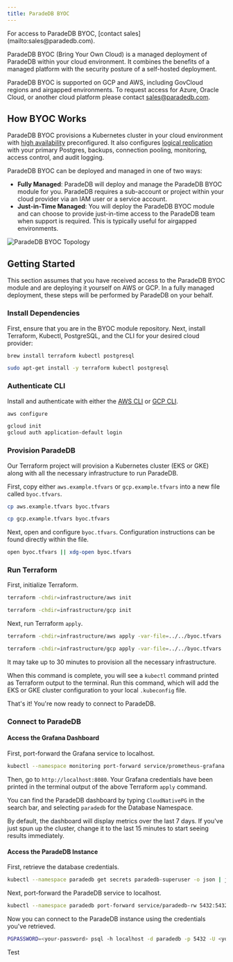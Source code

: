 ```yaml
---
title: ParadeDB BYOC
---
```


<Info>
  For access to ParadeDB BYOC, [contact sales](mailto:sales@paradedb.com).
</Info>

ParadeDB BYOC (Bring Your Own Cloud) is a managed deployment of ParadeDB within your cloud environment.
It combines the benefits of a managed platform with the security posture of a self-hosted deployment.

ParadeDB BYOC is supported on GCP and AWS, including GovCloud regions and airgapped environments.
To request access for Azure, Oracle Cloud, or another cloud platform please contact [sales@paradedb.com](mailto:sales@paradedb.com).

## How BYOC Works

ParadeDB BYOC provisions a Kubernetes cluster in your cloud environment with [high availability](/deploy/self-hosted/high-availability) preconfigured.
It also configures [logical replication](/deploy/self-hosted/logical-replication) with your primary Postgres, backups, connection pooling, monitoring, access control, and audit logging.

ParadeDB BYOC can be deployed and managed in one of two ways:

- **Fully Managed**: ParadeDB will deploy and manage the ParadeDB BYOC module for you. ParadeDB requires a sub-account or project within your cloud provider via an IAM user or a service account.
- **Just-in-Time Managed**: You will deploy the ParadeDB BYOC module and can choose to provide just-in-time access to the ParadeDB team when support is required. This is typically useful for airgapped environments.

![ParadeDB BYOC Topology](/images/topology.png)

## Getting Started

This section assumes that you have received access to the ParadeDB BYOC module and are deploying it yourself on AWS or GCP.
In a fully managed deployment, these steps will be performed by ParadeDB on your behalf.

### Install Dependencies

First, ensure that you are in the BYOC module repository. Next, install Terraform, Kubectl, PostgreSQL, and the CLI for your desired cloud provider:

<CodeGroup>

```bash macOS
brew install terraform kubectl postgresql
```

```bash Ubuntu
sudo apt-get install -y terraform kubectl postgresql
```

</CodeGroup>

### Authenticate CLI

Install and authenticate with either the [AWS CLI](https://docs.aws.amazon.com/cli/latest/userguide/getting-started-install.html) or [GCP CLI](https://cloud.google.com/sdk/docs/install#deb).

<CodeGroup>

```bash AWS
aws configure
```

```bash GCP
gcloud init
gcloud auth application-default login
```

</CodeGroup>

### Provision ParadeDB

Our Terraform project will provision a Kubernetes cluster (EKS or GKE) along with all the necessary infrastructure to run ParadeDB.

First, copy either `aws.example.tfvars` or `gcp.example.tfvars` into a new file called `byoc.tfvars`.

<CodeGroup>

```bash AWS
cp aws.example.tfvars byoc.tfvars
```

```bash GCP
cp gcp.example.tfvars byoc.tfvars
```

</CodeGroup>

Next, open and configure `byoc.tfvars`. Configuration instructions can be found directly within the file.

```bash
open byoc.tfvars || xdg-open byoc.tfvars
```

### Run Terraform

First, initialize Terraform.

<CodeGroup>

```bash AWS
terraform -chdir=infrastructure/aws init
```

```bash GCP
terraform -chdir=infrastructure/gcp init
```

</CodeGroup>

Next, run Terraform `apply`.

<CodeGroup>

```bash AWS
terraform -chdir=infrastructure/aws apply -var-file=../../byoc.tfvars
```

```bash GCP
terraform -chdir=infrastructure/gcp apply -var-file=../../byoc.tfvars
```

</CodeGroup>

<Note>
  It may take up to 30 minutes to provision all the necessary infrastructure.
</Note>

When this command is complete, you will see a `kubectl` command printed as Terraform output to the terminal.
Run this command, which will add the EKS or GKE cluster configuration to your local `.kubeconfig` file.

That's it! You're now ready to connect to ParadeDB.

### Connect to ParadeDB

#### Access the Grafana Dashboard

First, port-forward the Grafana service to localhost.

```bash
kubectl --namespace monitoring port-forward service/prometheus-grafana 8080:80
```

Then, go to `http://localhost:8080`. Your Grafana credentials have been printed in the terminal output of the above Terraform `apply` command.

You can find the ParadeDB dashboard by typing `CloudNativePG` in the search bar, and selecting `paradedb` for the Database Namespace.

By default, the dashboard will display metrics over the last 7 days. If you've just spun up the cluster, change it to the last 15 minutes to start seeing results immediately.

#### Access the ParadeDB Instance

First, retrieve the database credentials.

```bash
kubectl --namespace paradedb get secrets paradedb-superuser -o json | jq -r '.data | map_values(@base64d) | .uri |= sub("\\*"; "paradedb") | .dbname = "paradedb"'
```

Next, port-forward the ParadeDB service to localhost.

```bash
kubectl --namespace paradedb port-forward service/paradedb-rw 5432:5432
```

Now you can connect to the ParadeDB instance using the credentials you've retrieved.

```bash
PGPASSWORD=<your-password> psql -h localhost -d paradedb -p 5432 -U <your-user>
```

Test
